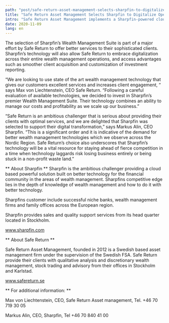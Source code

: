 ```yaml
---
path: "post/safe-return-asset-management-selects-sharpfin-to-digitalize-operations"
title: "Safe Return Asset Management Selects Sharpfin to Digitalize Operations"
intro: "Safe Return Asset Management implements a Sharpfin-powered cloud-based platform to better support its clients and make substantial efficiency improvements."
date: 2020-11-09
lang: en
---
```


The selection of Sharpfin’s Wealth Management Suite is part of a major effort by Safe Return to offer better services to their sophisticated clients. Sharpfin’s technology will also allow Safe Return to embrace digitalization across their entire wealth management operations, and access advantages such as smoother client acquisition and customization of investment reporting.



“We are looking to use state of the art wealth management technology that gives our customers excellent services and increases client engagement, “ says Max von Liechtenstein, CEO Safe Return. “Following a careful evaluation of available technologies, we decided to invest in Sharpfin’s premier Wealth Management Suite. Their technology combines an ability to manage our costs and profitability as we scale up our business.”



“Safe Return is an ambitious challenger that is serious about providing their clients with optimal services, and we are delighted that Sharpfin was selected to support their digital transformation,” says Markus Alin, CEO Sharpfin. “This is a significant order and it is indicative of the demand for better wealth management technologies which we observe across the Nordic Region. Safe Return’s choice also underscores that Sharpfin’s technology will be a vital resource for staying ahead of fierce competition in a time when technology laggards risk losing business entirely or being stuck in a non-profit waste land.”

** About Sharpfin **
Sharpfin is the ambitious challenger providing a cloud based powerful solution built on better technology for the financial community in the areas of wealth management. Sharpfins competitive edge lies in the depth of knowledge of wealth management and how to do it with better technology.

Sharpfins customer include successful niche banks, wealth management firms and family offices across the European region.

Sharpfin provides sales and quality support services from its head quarter located in Stockholm.

www.sharpfin.com


** About Safe Return **

Safe Return Asset Management, founded in 2012 is a Swedish based asset management firm under the supervision of the Swedish FSA. Safe Return provide their clients with qualitative analysis and discretionary wealth management, stock trading and advisory from their offices in Stockholm and Karlstad.

www.safereturn.se

** For additional information: **

Max von Liechtenstein, CEO, Safe Return Asset management, Tel. +46 70 719 30 05

Markus Alin, CEO, Sharpfin, Tel +46 70 840 41 00
